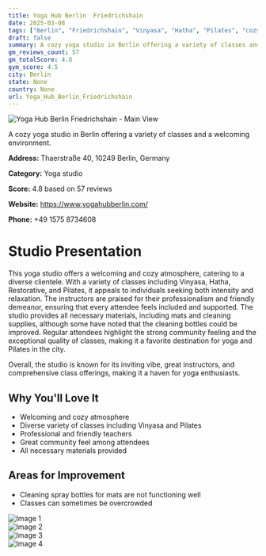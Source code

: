 ```yaml
---
title: Yoga Hub Berlin  Friedrichshain
date: 2025-03-08
tags: ["Berlin", "Friedrichshain", "Vinyasa", "Hatha", "Pilates", "cozy", "welcoming", "Berlin"]  
draft: false
summary: A cozy yoga studio in Berlin offering a variety of classes and a welcoming environment.
gm_reviews_count: 57
gm_totalScore: 4.8
gym_score: 4.5
city: Berlin
state: None
country: None
url: Yoga_Hub_Berlin_Friedrichshain
---
```


<div className="aspect-[16/9] relative my-8">
  <img 
    src="https://lh5.googleusercontent.com/p/AF1QipOBCmK4Hql2jU1BARS0YhZTFtjEznr0IFtTPpgX=w1920-h1080-k-no"
    alt="Yoga Hub Berlin  Friedrichshain - Main View"
    className="object-cover absolute inset-0 w-full h-full rounded-lg"
  />
</div>

A cozy yoga studio in Berlin offering a variety of classes and a welcoming environment.

**Address:** Thaerstraße 40, 10249 Berlin, Germany

**Category:** Yoga studio

**Score:** 4.8 based on 57 reviews

**Website:** https://www.yogahubberlin.com/

**Phone:** +49 1575 8734608

# Studio Presentation

This yoga studio offers a welcoming and cozy atmosphere, catering to a diverse clientele. With a variety of classes including Vinyasa, Hatha, Restorative, and Pilates, it appeals to individuals seeking both intensity and relaxation. The instructors are praised for their professionalism and friendly demeanor, ensuring that every attendee feels included and supported. The studio provides all necessary materials, including mats and cleaning supplies, although some have noted that the cleaning bottles could be improved. Regular attendees highlight the strong community feeling and the exceptional quality of classes, making it a favorite destination for yoga and Pilates in the city.

Overall, the studio is known for its inviting vibe, great instructors, and comprehensive class offerings, making it a haven for yoga enthusiasts.

## Why You'll Love It

- Welcoming and cozy atmosphere
- Diverse variety of classes including Vinyasa and Pilates
- Professional and friendly teachers
- Great community feel among attendees
- All necessary materials provided

## Areas for Improvement

- Cleaning spray bottles for mats are not functioning well
- Classes can sometimes be overcrowded

<div className="grid grid-cols-1 xl:grid-cols-2 gap-4 my-8">
<div className="aspect-[4/3] relative"><img src="https://lh5.googleusercontent.com/p/AF1QipOnCJz154COzm2Tc1J6R8SJ50VVMKRJNEBzy53C=w1920-h1080-k-no" alt="Image 1" className="object-cover absolute inset-0 w-full h-full rounded-lg" /></div>
<div className="aspect-[4/3] relative"><img src="https://lh5.googleusercontent.com/p/AF1QipOCTfGhN1T6h4srRhftVE_Ac-G3TKKgG2k_qoku=w1920-h1080-k-no" alt="Image 2" className="object-cover absolute inset-0 w-full h-full rounded-lg" /></div>
<div className="aspect-[4/3] relative"><img src="https://lh5.googleusercontent.com/p/AF1QipMi1Fp6P-fx2rS37DuzJa69kyzhAIdvNGPgCWvn=w1920-h1080-k-no" alt="Image 3" className="object-cover absolute inset-0 w-full h-full rounded-lg" /></div>
<div className="aspect-[4/3] relative"><img src="https://lh5.googleusercontent.com/p/AF1QipMy4Hkot2drFopK4f5WLFCLSlNkQTkCDVIZiv3f=w1920-h1080-k-no" alt="Image 4" className="object-cover absolute inset-0 w-full h-full rounded-lg" /></div>
</div>